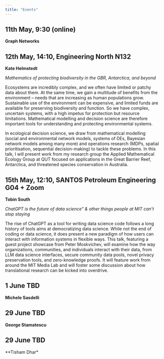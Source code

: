 ```yaml
---
title: "Events"
---
```


## 11th May, 9:30 (online)

**Graph Networks**

## 12th May, 14:10, Engineering North N132

**Kate Helmstedt**

*Mathematics of protecting biodiversity in the GBR, Antarctica, and beyond*

Ecosystems are incredibly complex, and we often have limited or patchy data about them. At the same time, we gain a multitude of benefits from the environment -- needs that are increasing as human populations grow. Sustainable use of the environment can be expensive, and limited funds are available for preserving biodiversity and function. So we have complex, uncertain systems, with a high impetus for protection but resource limitations. Mathematical modelling and decision science are therefore important tools for understanding and protecting environmental systems.

In ecological decision science, we draw from mathematical modelling (social and environmental network models, systems of DEs, Bayesian network models among many more) and operations research (MDPs, spatial prioritisation, sequential decision-making) to tackle these problems. In this talk, I will present work from my research group the Applied Mathematical Ecology Group at QUT focused on applications in the Great Barrier Reef, Antarctica, and threatened species conservation in Australia.


## 15th May, 12:10, SANTOS Petroleum Engineering G04 + Zoom

**Tobin South **

*ChatGPT is the future of data science" & other things people at MIT can't stop staying*

The rise of ChatGPT as a tool for writing data science code follows a long history of tools aims at democratizing data science.  While not the end of coding or data science, it does present a new paradigm of how users can interact with information systems in flexible ways. This talk, featuring a guest project showcase from Peter Moskvichev, will examine how the way organizations, communities, and individuals interact with their data, from LLM data science interfaces, secure community data pools, novel privacy preservation tools, and zero-knowledge proofs. It will feature work from around the MIT Media Lab and will foster some discussion about how translational research can be kicked into overdrive.


## 1 June TBD

**Michele Sasdelli **

## 29 June TBD

**George Stamatescu**


## 29 June TBD

**Tisham Dhar*
